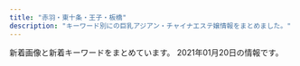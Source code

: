 ```yaml
---
title: "赤羽・東十条・王子・板橋"
description: "キーワード別にの巨乳アジアン・チャイナエステ嬢情報をまとめました。"
---
```


新着画像と新着キーワードをまとめています。
2021年01月20日の情報です。

<DmmAffiliateIns />
<KeywordTable
  shops={
    [
    {
        "url": "http://www.darling.esjp.info/",
        "name": "Darling \uff5e\u30c0\u30fc\u30ea\u30f3\uff5e",
        "img_links": [
            "http://www.darling.esjp.info/img/nav-004.png",
            "http://www.darling.esjp.info/img/nav-002.png",
            "http://www.darling.esjp.info/img/nav-005.png",
            "http://www.darling.esjp.info/files/002.jpg",
            "http://www.darling.esjp.info/img/tel.png",
            "http://www.darling.esjp.info/img/nav-001.png",
            "http://www.darling.esjp.info/img/nav-003.png",
            "http://www.darling.esjp.info/img/stt.jpg",
            "http://www.darling.esjp.info/img/stb.jpg",
            "http://www.darling.esjp.info/files/003.jpg",
            "http://www.darling.esjp.info/img/nav-006.png",
            "http://www.darling.esjp.info/files/001.jpg",
            "http://www.darling.esjp.info/img/top01.png",
            "http://www.darling.esjp.info/files/007.jpg"
        ],
        "keywords": {
            "D": 4,
            "86": 1,
            "87": 3
        },
        "station": "JR\u8d64\u7fbd\u99c5\u5357\u53e3"
    },
    {
        "name": "\u83ef\u8276",
        "img_links": [
            "http://ka-en.work/img/botton6.jpg",
            "http://ka-en.work/sp/img/st10.jpg",
            "http://ka-en.work/sp/img/cam.jpg",
            "http://ka-en.work/img/acc3.jpg",
            "http://ka-en.work/img/acc4.jpg",
            "http://ka-en.work/img/s6.jpg",
            "http://ka-en.work/sp/img/kanban.jpg",
            "http://ka-en.work/sp/img/t-s.jpg",
            "http://ka-en.work/sp/img/acc2.jpg",
            "http://ka-en.work/img/st7.jpg",
            "http://ka-en.work/sp/img/acc4.jpg",
            "http://ka-en.work/img/st2.jpg",
            "http://ka-en.work/img/fla-2.jpg",
            "http://ka-en.work/sp/img/pic.jpg",
            "http://ka-en.work/sp/img/p-9.jpg",
            "http://ka-en.work/sp/img/t-r.jpg",
            "http://ka-en.work/img/s10.jpg",
            "http://ka-en.work/img/st9.jpg",
            "http://ka-en.work/img/st8.jpg",
            "http://ka-en.work/img/st4.jpg",
            "http://ka-en.work/sp/img/st6.jpg",
            "http://ka-en.work/sp/img/add.jpg",
            "http://ka-en.work/sp/img/tit.jpg",
            "http://ka-en.work/img/s9.jpg",
            "http://ka-en.work/sp/img/p-10.jpg",
            "http://ka-en.work/img/kanban.jpg",
            "http://ka-en.work/sp/img/st3.jpg",
            "http://ka-en.work/sp/img/st9.jpg",
            "http://ka-en.work/img/head.jpg",
            "http://ka-en.work/sp/img/t-o.jpg",
            "http://ka-en.work/sp/img/st7.jpg",
            "http://ka-en.work/sp/img/st8.jpg",
            "http://ka-en.work/sp/img/st4.jpg",
            "http://ka-en.work/img/foot.jpg",
            "http://ka-en.work/sp/img/st2.jpg",
            "http://ka-en.work/img/st3.jpg",
            "http://ka-en.work/img/acc2.jpg",
            "http://ka-en.work/sp/img/t-a.jpg",
            "http://ka-en.work/sp/img/pc.jpg",
            "http://ka-en.work/img/acc5.jpg",
            "http://ka-en.work/img/botton.jpg",
            "http://ka-en.work/img/s7.jpg",
            "http://ka-en.work/sp/img/acc3.jpg",
            "http://ka-en.work/img/s2.jpg",
            "http://ka-en.work/img/fla-1.jpg",
            "http://ka-en.work/img/s3.jpg",
            "http://ka-en.work/img/st6.jpg",
            "http://ka-en.work/img/botton2.jpg",
            "http://ka-en.work/sp/img/p-6.jpg",
            "http://ka-en.work/sp/img/st1.jpg",
            "http://ka-en.work/img/fla-3.jpg",
            "http://ka-en.work/img/s4.jpg",
            "http://ka-en.work/sp/img/botton.jpg",
            "http://ka-en.work/img/botton5.jpg",
            "http://ka-en.work/sp/img/acc5.jpg",
            "http://ka-en.work/img/botton3.jpg",
            "http://ka-en.work/sp/img/sys.jpg",
            "http://ka-en.work/sp/img/info.jpg",
            "http://ka-en.work/img/mo.png",
            "http://ka-en.work/sp/img/acc1.jpg",
            "http://ka-en.work/img/botton4.jpg",
            "http://ka-en.work/sp/img/time.jpg",
            "http://ka-en.work/sp/img/t-t.jpg",
            "http://ka-en.work/img/st10.jpg",
            "http://ka-en.work/img/acc1.jpg",
            "http://ka-en.work/sp/img/tel.jpg",
            "http://ka-en.work/img/st1.jpg"
        ],
        "keywords": {
            "D": 5,
            "87": 1,
            "88": 2,
            "86": 2,
            "C": 17,
            "85": 12,
            "84": 1,
            "E": 3
        },
        "station": "JR\u8d64\u7fbd\u99c5\u6771\u53e3",
        "url": "http://ka-en.work/"
    },
    {
        "url": "http://oji.pink/",
        "keywords": {
            "C": 15
        },
        "name": "\u7f8e\u5065",
        "station": "JR\u738b\u5b50\u99c5\u5317\u53e3",
        "img_links": [
            "http://oji.pink/images/mobile.jpg",
            "http://oji.pink/images/g7.jpg",
            "http://oji.pink/images/g2.jpg",
            "http://oji.pink/images/zi_staff.png",
            "http://oji.pink/images/r1.jpg",
            "http://oji.pink/images/1.png",
            "http://oji.pink/images/aki.jpg",
            "http://oji.pink/images/3.png",
            "http://oji.pink/images/r3.jpg",
            "http://oji.pink/images/g1.jpg",
            "http://oji.pink/images/r2.jpg",
            "http://oji.pink/images/r4.jpg",
            "http://oji.pink/images/zi_link.png",
            "http://oji.pink/images/top.jpg",
            "http://oji.pink/images/g5.jpg",
            "http://oji.pink/images/new1.jpg",
            "http://oji.pink/images/g0.jpg",
            "http://oji.pink/images/yuki.jpg"
        ]
    },
    {
        "station": "JR\u8d64\u7fbd\u99c5\u897f\u53e3",
        "name": "Cocosia \uff5e\u30b3\u30b3\u30b7\u30a2\uff5e",
        "img_links": [
            "http://www.cocosia.work/img/bn_howto_sp.jpg",
            "http://www.cocosia.work/img/int2_sp.jpg",
            "http://www.cocosia.work/img/concept.jpg",
            "http://www.cocosia.work/img/int3.jpg",
            "http://www.cocosia.work/img/int3_sp.jpg",
            "http://www.cocosia.work/staff/mao.jpg",
            "http://www.cocosia.work/staff/mika.jpg",
            "http://www.cocosia.work/img/int2.jpg",
            "http://www.cocosia.work/staff/rea1.jpg",
            "http://www.cocosia.work/staff/yuyu.jpg",
            "http://www.cocosia.work/staff/yuyu1.jpg",
            "http://www.cocosia.work/staff/rea.jpg",
            "http://www.cocosia.work/staff/mika1.jpg",
            "http://www.cocosia.work/img/bn_contact.jpg",
            "http://www.cocosia.work/staff/riya1.jpg",
            "http://www.cocosia.work/img/bn_howto.jpg",
            "http://www.cocosia.work/img/i_tel.png",
            "http://www.cocosia.work/img/int1_sp.jpg",
            "http://www.cocosia.work/img/header_info.png",
            "http://www.cocosia.work/img/int1.jpg",
            "http://www.cocosia.work/staff/riya.jpg",
            "http://www.cocosia.work/img/concept_sp.jpg",
            "http://www.cocosia.work/img/bn_contact_sp.jpg",
            "http://www.cocosia.work/staff/mao1.jpg",
            "http://www.cocosia.work/staff/hina.jpg",
            "http://www.cocosia.work/staff/hina1.jpg"
        ],
        "url": "http://www.cocosia.work/",
        "keywords": {
            "D": 10,
            "C": 15,
            "87": 6,
            "86": 8,
            "85": 2,
            "E": 6
        }
    },
    {
        "url": "http://hatsukoi.ests.jp/",
        "station": "JR\u738b\u5b50\u99c5\u4e2d\u592e\u53e3",
        "name": "\u521d\u604b",
        "img_links": [
            "http://hatsukoi.ests.jp/photos/sites/14/2020/06/2020060307164866.jpg",
            "http://hatsukoi.ests.jp/images/nei_bj1.png",
            "http://hatsukoi.ests.jp/images/room1.jpg",
            "http://hatsukoi.ests.jp/photos/sites/14/2020/06/2020060307190715.jpg",
            "http://hatsukoi.ests.jp/photos/sites/14/2020/06/2020060307124296.jpg",
            "http://hatsukoi.ests.jp/images/news.png",
            "http://hatsukoi.ests.jp/images/mobile.jpg",
            "http://hatsukoi.ests.jp/images/a2.jpg",
            "http://hatsukoi.ests.jp/photos/sites/14/2020/06/2020060307090565.jpg",
            "http://hatsukoi.ests.jp/images/end.png",
            "http://hatsukoi.ests.jp/images/room5.jpg",
            "http://hatsukoi.ests.jp/images/a1.jpg",
            "http://hatsukoi.ests.jp/photos/sites/14/2020/06/2020060307150117.jpg",
            "http://hatsukoi.ests.jp/images/room3.jpg",
            "http://hatsukoi.ests.jp/photos/sites/14/2020/06/2020060307173696.jpg",
            "http://hatsukoi.ests.jp/images/top.png",
            "http://hatsukoi.ests.jp/photos/sites/14/2020/06/2020060307155229.jpg",
            "http://hatsukoi.ests.jp/images/s_staff.png",
            "http://hatsukoi.ests.jp/photos/sites/14/2020/06/2020060307094856.jpg",
            "http://hatsukoi.ests.jp/images/room4.jpg",
            "http://hatsukoi.ests.jp/images/s_link.png",
            "http://hatsukoi.ests.jp/images/a3.jpg",
            "http://hatsukoi.ests.jp/images/room2.jpg",
            "http://hatsukoi.ests.jp/photos/sites/14/2020/06/2020060307182168.jpg"
        ],
        "keywords": {
            "D": 7,
            "85": 2,
            "87": 5,
            "86": 2,
            "E": 2
        }
    },
    {
        "img_links": [
            "https://yumego.tyo.cm/photos/sites/83/2020/12/2020120108205259.jpg",
            "https://yumego.tyo.cm/images/sp_top.jpg",
            "https://yumego.tyo.cm/images/sp_tit_new.png",
            "https://yumego.tyo.cm/photos/sites/83/2020/12/2020120610415351.jpg",
            "https://yumego.tyo.cm/images/top.jpg",
            "https://yumego.tyo.cm/photos/sites/83/2020/12/2020120610415227.jpg",
            "https://yumego.tyo.cm/images/img_tel.png",
            "https://yumego.tyo.cm/images/tit_therapist.png",
            "https://yumego.tyo.cm/photos/sites/83/2020/12/2020120802122165.jpg",
            "https://yumego.tyo.cm/images/tit_twitter.png",
            "https://yumego.tyo.cm/images/sp_tit_therapist.png",
            "https://yumego.tyo.cm/photos/sites/83/2020/12/2020120802122351.jpg",
            "https://yumego.tyo.cm/images/tit_new.png",
            "https://yumego.tyo.cm/images/tit_staff01.png",
            "https://yumego.tyo.cm/images/sp_tit_staff02.png",
            "https://yumego.tyo.cm/photos/sites/83/2020/12/2020120610415197.jpg",
            "https://yumego.tyo.cm/images/room1.jpg",
            "https://yumego.tyo.cm/images/room3.jpg",
            "https://yumego.tyo.cm/images/tit_staff02.png",
            "https://yumego.tyo.cm/images/maining.jpg",
            "https://yumego.tyo.cm/images/room2.jpg",
            "https://yumego.tyo.cm/photos/sites/83/2020/12/2020120610415359.jpg",
            "https://yumego.tyo.cm/photos/sites/83/2020/12/2020120108205582.jpg",
            "https://yumego.tyo.cm/images/room4.jpg",
            "https://yumego.tyo.cm/images/sp_tit_staff01.png",
            "https://yumego.tyo.cm/photos/sites/83/2020/12/2020120108205393.jpg",
            "https://yumego.tyo.cm/images/sp_tit_twitter.png"
        ],
        "url": "https://yumego.tyo.cm/",
        "name": "\u5922\u3054",
        "keywords": {
            "86": 18,
            "88": 12,
            "85": 6,
            "D": 36
        },
        "station": "JR\u5341\u6761\u99c5\u5357\u53e3"
    },
    {
        "url": "http://flower.este88.com/",
        "name": "Flower",
        "station": "JR\u8d64\u7fbd\u99c5\u5357\u53e3",
        "keywords": {},
        "img_links": [
            "http://flower.este88.com/gals/emi1.jpg",
            "http://flower.este88.com/i/images/access2.jpg",
            "http://flower.este88.com/images/m05.jpg",
            "http://flower.este88.com/gals/riri1.jpg",
            "http://flower.este88.com/i/images/access5.jpg",
            "http://flower.este88.com/i/images/access3.jpg",
            "http://flower.este88.com/i/images/access7.jpg",
            "http://flower.este88.com/images/m01.jpg",
            "http://flower.este88.com/images/m03.jpg",
            "http://flower.este88.com/i/images/access4.jpg",
            "http://flower.este88.com/gals/moe1.jpg",
            "http://flower.este88.com/gals/haruka1.jpg",
            "http://flower.este88.com/gals/erika1.jpg",
            "http://flower.este88.com/images/img1.jpg",
            "http://flower.este88.com/images/m02.jpg",
            "http://flower.este88.com/i/images/access1.jpg",
            "http://flower.este88.com/images/m04.jpg",
            "http://flower.este88.com/images/kp01.jpg",
            "http://flower.este88.com/images/dot.png",
            "http://flower.este88.com/i/images/access6.jpg",
            "http://flower.este88.com/gals/yuuna1.jpg"
        ]
    },
    {
        "station": "JR\u738b\u5b50\u99c5\u5317\u53e3",
        "name": "\u30d7\u30ea\u30f3\u30b9",
        "keywords": {
            "83": 9,
            "C": 9,
            "85": 45,
            "D": 63,
            "86": 18
        },
        "url": "http://prince.tyo.cm/",
        "img_links": [
            "http://prince.tyo.cm/images/mobile.jpg",
            "http://prince.tyo.cm/images/info.jpg",
            "http://prince.tyo.cm/photos/sites/76/2020/10/2020101906110117.jpg",
            "http://prince.tyo.cm/images/s_cautions.jpg",
            "http://prince.tyo.cm/images/room3.jpg",
            "http://prince.tyo.cm/images/room2.jpg",
            "http://prince.tyo.cm/photos/sites/76/2020/10/2020101906110056.jpg",
            "http://prince.tyo.cm/images/s_news.jpg",
            "http://prince.tyo.cm/images/room4.jpg",
            "http://prince.tyo.cm/images/room1.jpg",
            "http://prince.tyo.cm/images/s_staff.jpg",
            "http://prince.tyo.cm/photos/sites/76/2020/10/2020101906110029.jpg",
            "http://prince.tyo.cm/images/s_info.jpg",
            "http://prince.tyo.cm/images/s_pick.jpg",
            "http://prince.tyo.cm/photos/sites/76/2020/10/2020101906110145.jpg",
            "http://prince.tyo.cm/photos/sites/76/2021/01/2021010702590285.jpg",
            "http://prince.tyo.cm/images/top.jpg",
            "http://prince.tyo.cm/photos/sites/76/2021/01/2021010702590166.jpg",
            "http://prince.tyo.cm/photos/sites/76/2021/01/2021010702590356.jpg",
            "http://prince.tyo.cm/photos/sites/76/2021/01/2021010702590295.jpg"
        ]
    },
    {
        "img_links": [
            "http://www.roserelaxation.info/upload/201801/thumb_dis/1517150493.jpg",
            "http://www.roserelaxation.info/upload/201807/thumb/1531195952.jpg",
            "http://www.roserelaxation.info/upload/201807/thumb/1531195547.jpg",
            "http://www.roserelaxation.info/upload/202007/thumb_dis/1594636355.jpg",
            "http://www.roserelaxation.info/upload/201807/thumb_dis/1531195547.jpg",
            "http://www.roserelaxation.info/upload/images/20171206_132823.jpg",
            "http://www.roserelaxation.info/upload/202007/thumb_dis/1594636322.jpg",
            "http://www.roserelaxation.info/upload/201712/thumb_dis/1512155748.jpg",
            "http://www.roserelaxation.info/upload/201708/thumb_dis/1502280972.jpg",
            "http://www.roserelaxation.info/upload/images/20171206_132919.jpg",
            "http://www.roserelaxation.info/upload/201807/1531197286.jpg",
            "http://www.roserelaxation.info/upload/images/20171206_133002.jpg",
            "http://www.roserelaxation.info/upload/202007/thumb/1594636684.jpg",
            "http://www.roserelaxation.info/upload/201712/thumb/1512155748.jpg",
            "http://www.roserelaxation.info/upload/202007/thumb/1594636246.jpg",
            "http://www.roserelaxation.info/upload/202007/1594636684.jpg",
            "http://www.roserelaxation.info/upload/201807/1531195952.jpg",
            "http://www.roserelaxation.info/upload/images/20170706_091357.jpg",
            "http://www.roserelaxation.info/upload/201801/1517150493.jpg",
            "http://www.roserelaxation.info/upload/201712/1512155748.jpg",
            "http://www.roserelaxation.info/upload/202007/thumb_dis/1594636684.jpg",
            "http://www.roserelaxation.info/upload/202007/thumb/1594636355.jpg",
            "http://www.roserelaxation.info/upload/images/20170525_102731.jpg",
            "http://www.roserelaxation.info/upload/201807/thumb_dis/1531195952.jpg",
            "http://www.roserelaxation.info/upload/201801/thumb/1517150493.jpg",
            "http://www.roserelaxation.info/upload/images/20170613_104732.jpg",
            "http://www.roserelaxation.info/upload/201707/1499300573.jpg",
            "http://www.roserelaxation.info/upload/201708/1502280972.jpg",
            "http://www.roserelaxation.info/upload/201808/thumb_dis/1535596152.jpg",
            "http://www.roserelaxation.info/upload/202008/1598846272.jpg",
            "http://www.roserelaxation.info/upload/201807/1531195547.jpg",
            "http://www.roserelaxation.info/upload/202007/1594636246.jpg",
            "http://www.roserelaxation.info/upload/201807/thumb_dis/1531197286.jpg",
            "http://www.roserelaxation.info/upload/images/20171206_132851.jpg",
            "http://www.roserelaxation.info/upload/202007/thumb_dis/1594636246.jpg",
            "http://www.roserelaxation.info/upload/202007/1594636355.jpg",
            "http://www.roserelaxation.info/upload/images/20171214_032900.jpg"
        ],
        "station": "JR\u8d64\u7fbd\u99c5\u5357\u53e3",
        "keywords": {},
        "name": "Only one \uff5e\u30aa\u30f3\u30ea\u30fc\u30ef\u30f3\uff5e",
        "url": "http://www.roserelaxation.info/"
    },
    {
        "keywords": {},
        "station": "\u84ee\u6839\u99c5\u6771\u53e3",
        "url": "http://www.iyashinotabi.xyz/",
        "name": "\u6771\u6d0b\u30de\u30c3\u30b5\u30fc\u30b8\u96c5",
        "img_links": [
            "http://www.iyashinotabi.xyz/images/top/t5.jpg",
            "http://www.iyashinotabi.xyz/images/top/t6.jpg",
            "http://www.iyashinotabi.xyz/images/shop/02.jpg",
            "http://www.iyashinotabi.xyz/images/images/index-ie_11_01.jpg",
            "http://www.iyashinotabi.xyz/images/top/t1.jpg",
            "http://www.iyashinotabi.xyz/images/nav/nav-job.jpg",
            "http://www.iyashinotabi.xyz/images/images/index-ie_11_04.jpg",
            "http://www.iyashinotabi.xyz/images/index-ie_22.jpg",
            "http://www.iyashinotabi.xyz/images/staff/mika.jpg",
            "http://www.iyashinotabi.xyz/images/index-ie_23.jpg",
            "http://www.iyashinotabi.xyz/images/staff/aya.jpg",
            "http://www.iyashinotabi.xyz/images/staff/yumi.jpg",
            "http://www.iyashinotabi.xyz/images/shop/01.jpg",
            "http://www.iyashinotabi.xyz/images/index-ie_18.jpg",
            "http://www.iyashinotabi.xyz/images/nav/nav-staff.jpg",
            "http://www.iyashinotabi.xyz/images/index-ie_20.jpg",
            "http://www.iyashinotabi.xyz/images/images/sys_06.jpg",
            "http://www.iyashinotabi.xyz/images/nav/nav-sys.jpg",
            "http://www.iyashinotabi.xyz/images/shop/03.jpg",
            "http://www.iyashinotabi.xyz/images/index-ie_04.jpg",
            "http://www.iyashinotabi.xyz/images/index-ie_10.jpg",
            "http://www.iyashinotabi.xyz/images/images/sys_05.jpg"
        ]
    },
    {
        "keywords": {
            "\u30bb\u30af\u30b7\u30fc": 5
        },
        "station": "JR\u738b\u5b50\u99c5\u5317\u53e3",
        "name": "\u685c\u306e\u604b",
        "img_links": [
            "http://www.crossu.xyz/templets/default/picture/interior_t.jpg",
            "http://www.crossu.xyz/templets/default/picture/news.jpg",
            "http://www.crossu.xyz/uploads/191119/1-19111915043V27.jpg",
            "http://www.crossu.xyz/uploads/180620/1-1P62010154K00.png",
            "http://www.crossu.xyz/uploads/200528/1-20052Q52142229.jpg",
            "http://www.crossu.xyz/templets/default/picture/staff_t.jpg",
            "http://www.crossu.xyz/uploads/180621/1-1P621101232H4.jpg",
            "http://www.crossu.xyz/uploads/191129/1-19112914393CK.jpg",
            "http://www.crossu.xyz/templets/default/picture/rec1.png",
            "http://www.crossu.xyz/uploads/allimg/180620/1-1P6201013133b.jpg",
            "http://www.crossu.xyz/uploads/190924/1-1Z9241056212J.jpg",
            "http://www.crossu.xyz/uploads/180620/1-1P62010193X63.jpg",
            "http://www.crossu.xyz/templets/default/picture/head.jpg",
            "http://www.crossu.xyz/uploads/181211/1-1Q2111433162D.jpg"
        ],
        "url": "http://www.crossu.xyz/"
    },
    {
        "name": "Love Sea",
        "keywords": {},
        "img_links": [
            "https://higashijujo-mensesthe.com/staff/runa-s1.jpg",
            "https://higashijujo-mensesthe.com/room/esthe3.jpg",
            "https://higashijujo-mensesthe.com/staff/lime-l1.jpg",
            "https://higashijujo-mensesthe.com/staff/kimi-s2.jpg",
            "https://higashijujo-mensesthe.com/2019/08/10/kimi-s1.jpg",
            "https://higashijujo-mensesthe.com/staff/rika-s1.jpg",
            "https://higashijujo-mensesthe.com/images/camp.jpg",
            "https://higashijujo-mensesthe.com/images/main-sp.jpg",
            "https://higashijujo-mensesthe.com/icon/line.png",
            "https://higashijujo-mensesthe.com/staff/kimi-l2.jpg",
            "https://higashijujo-mensesthe.com/staff/kimi-s1.jpg",
            "https://higashijujo-mensesthe.com/room/room-l1.jpg",
            "https://higashijujo-mensesthe.com/images/header3.png",
            "https://higashijujo-mensesthe.com/2020/02/29/lime-s1.jpg",
            "https://higashijujo-mensesthe.com/staff/satomi-l1.jpg",
            "https://higashijujo-mensesthe.com/images/flower.png",
            "https://higashijujo-mensesthe.com/room/esthe1.jpg",
            "https://higashijujo-mensesthe.com/icon/facebook.png",
            "https://higashijujo-mensesthe.com/menu/friend.png",
            "https://higashijujo-mensesthe.com/menu/gallery.png",
            "https://higashijujo-mensesthe.com/button/staff.png",
            "https://higashijujo-mensesthe.com/menu/blog.png",
            "https://higashijujo-mensesthe.com/images/footer-r.png",
            "https://higashijujo-mensesthe.com/room/room-l2.jpg",
            "https://higashijujo-mensesthe.com/room/room-l3.jpg",
            "https://higashijujo-mensesthe.com/icon/twitter.png",
            "https://higashijujo-mensesthe.com/button/blog.png",
            "https://higashijujo-mensesthe.com/images/main1.jpg",
            "https://higashijujo-mensesthe.com/icon/yelp.png",
            "https://higashijujo-mensesthe.com/2019/10/21/rika-s1.jpg",
            "https://higashijujo-mensesthe.com/2019/08/23/satomi-s1.jpg",
            "https://higashijujo-mensesthe.com/staff/lime-s1.jpg",
            "https://higashijujo-mensesthe.com/2019/08/22/runa-s1.jpg",
            "https://higashijujo-mensesthe.com/images/clear.png",
            "https://higashijujo-mensesthe.com/images/footer-l.png",
            "https://higashijujo-mensesthe.com/room/esthe2.jpg",
            "https://higashijujo-mensesthe.com/staff/rika-l1.jpg",
            "https://higashijujo-mensesthe.com/staff/runa-l1.jpg",
            "https://higashijujo-mensesthe.com/button/home.png",
            "https://higashijujo-mensesthe.com/staff/satomi-s1.jpg",
            "https://higashijujo-mensesthe.com/room/room-l4.jpg",
            "https://higashijujo-mensesthe.com/menu/info.png",
            "https://higashijujo-mensesthe.com/menu/home.png",
            "https://higashijujo-mensesthe.com/staff/kimi-l1.jpg",
            "https://higashijujo-mensesthe.com/images/qrcode.png"
        ],
        "url": "https://higashijujo-mensesthe.com/",
        "station": "JR\u6771\u5341\u6761\u99c5\u5317\u53e3"
    },
    {
        "img_links": [
            "http://esthe-japan.work/flower/upload/202004/1588153474.png"
        ],
        "url": "http://esthe-japan.work/flower/",
        "station": "JR\u8d64\u7fbd\u99c5\u5357\u6539\u672d\u53e3(\u6771)",
        "keywords": {
            "87": 3,
            "98": 1,
            "88": 3,
            "\u30bb\u30af\u30b7\u30fc": 6,
            "89": 3
        },
        "name": "FLOWER"
    },
    {
        "name": "Kiss you",
        "url": "http://kissyourelax.xyz/",
        "img_links": [
            "http://kissyourelax.xyz/uploads/191213/1-19121315493M58.jpg",
            "http://kissyourelax.xyz/uploads/190422/1-1Z422143352a6.jpg",
            "http://kissyourelax.xyz/uploads/190712/1-1ZG2111A3147.jpg",
            "http://kissyourelax.xyz/uploads/190802/1-1ZP20P930U4.jpg",
            "http://kissyourelax.xyz/uploads/200929/1-200929125F62K.jpg",
            "http://kissyourelax.xyz/uploads/200929/1-200929125H1111.jpg",
            "http://kissyourelax.xyz/uploads/200812/1-200Q212540D24.jpg",
            "http://kissyourelax.xyz/uploads/190625/1-1Z625203Q3N2.jpg",
            "http://kissyourelax.xyz/uploads/191213/1-1912131550052E.jpg",
            "http://kissyourelax.xyz/uploads/190422/1-1Z422144244F3.jpg",
            "http://kissyourelax.xyz/img/botton.jpg",
            "http://kissyourelax.xyz/uploads/191129/1-191129154603T5.jpg",
            "http://kissyourelax.xyz/uploads/190712/1-1ZG2111F3448.jpg",
            "http://kissyourelax.xyz/uploads/190625/1-1Z625204313L6.jpg",
            "http://kissyourelax.xyz/uploads/190514/1-1Z5140R02A31.jpg",
            "http://kissyourelax.xyz/uploads/200812/1-200Q2125423452.jpg",
            "http://kissyourelax.xyz/uploads/190920/1-1Z9200Z645220.jpg",
            "http://kissyourelax.xyz/uploads/190426/1-1Z4261G221600.jpg",
            "http://kissyourelax.xyz/uploads/190426/1-1Z4261G229208.jpg",
            "http://kissyourelax.xyz/img/s0.png",
            "http://kissyourelax.xyz/uploads/190422/1-1Z42214343N22.jpg",
            "http://kissyourelax.xyz/uploads/190426/1-1Z4261G1591I.jpg",
            "http://kissyourelax.xyz/uploads/190514/1-1Z5140R044351.jpg",
            "http://kissyourelax.xyz/uploads/190802/1-1ZP20P91YN.jpg"
        ],
        "station": "JR\u8d64\u7fbd\u99c5",
        "keywords": {}
    },
    {
        "name": "\u30c0\u30fc\u30ea\u30f3",
        "station": "JR\u8d64\u7fbd\u99c5\u6771\u53e3",
        "keywords": {
            "82": 2,
            "87": 2,
            "84": 2,
            "86": 4
        },
        "img_links": [
            "http://angel-aroma.net/img/top.jpg",
            "http://angel-aroma.net/img/qr.jpg",
            "http://angel-aroma.net/img/m10.jpg",
            "http://angel-aroma.net/img/no.png",
            "http://angel-aroma.net/img/sta1.jpg",
            "http://angel-aroma.net/img/m20.jpg",
            "http://angel-aroma.net/img/m2.jpg",
            "http://angel-aroma.net/img/stafft.jpg",
            "http://angel-aroma.net/img/m5.jpg",
            "http://angel-aroma.net/img/sta3.jpg",
            "http://angel-aroma.net/img/m4.jpg",
            "http://angel-aroma.net/img/sta5.jpg",
            "http://angel-aroma.net/img/m3.jpg",
            "http://angel-aroma.net/img/m30.jpg",
            "http://angel-aroma.net/img/m6.jpg",
            "http://angel-aroma.net/img/sta2.jpg",
            "http://angel-aroma.net/img/m1.jpg",
            "http://angel-aroma.net/img/sta6.jpg"
        ],
        "url": "http://angel-aroma.net/"
    },
    {
        "url": "http://lastpara.net/",
        "img_links": [
            "http://lastpara.net/img/event/camp_top_02.jpg",
            "http://lastpara.net/image/cast/cast_259_1_s.jpg",
            "http://lastpara.net/image/cast/cast_287_1_l.jpg",
            "http://lastpara.net/image/cast/cast_256_1_s.jpg",
            "http://lastpara.net/image/cast/cast_286_1_l.jpg",
            "http://lastpara.net/image/cast/cast_255_1_l.jpg",
            "http://lastpara.net/image/cast/cast_261_1_l.jpg",
            "http://lastpara.net/image/cast/cast_259_1_l.jpg",
            "http://lastpara.net/image/cast/cast_265_1_l.jpg",
            "http://lastpara.net/image/cast/cast_287_1_s.jpg",
            "http://lastpara.net/image/cast/cast_256_1_l.jpg",
            "http://lastpara.net/image/cast/cast_262_1_l.jpg",
            "http://lastpara.net/image/cast/cast_263_1_l.jpg",
            "http://lastpara.net/img/recuit.png",
            "http://lastpara.net/img/news-ttl.jpg",
            "http://lastpara.net/image/cast/cast_265_1_s.jpg",
            "http://lastpara.net/image/cast/cast_263_1_s.jpg",
            "http://lastpara.net/image/cast/cast_286_1_s.jpg"
        ],
        "station": "JR\u8d64\u7fbd\u99c5\u5357\u53e3",
        "keywords": {
            "84": 4,
            "85": 9,
            "86": 4,
            "90": 2
        },
        "name": "Last Paradise \uff5e\u30e9\u30b9\u30c8\u30d1\u30e9\u30c0\u30a4\u30b9\uff5e"
    },
    {
        "station": "JR\u6771\u5341\u6761\u99c5\u5317\u53e3",
        "name": "\u9999\u9999",
        "img_links": [
            "http://shanshan-esthe.com/img/st16.jpg",
            "http://shanshan-esthe.com/img/no.png",
            "http://shanshan-esthe.com/img/st14.jpg",
            "http://shanshan-esthe.com/img/sta0.jpg",
            "http://shanshan-esthe.com/img/sta14.jpg"
        ],
        "keywords": {
            "D": 2,
            "86": 2
        },
        "url": "http://shanshan-esthe.com/"
    },
    {
        "img_links": [
            "http://www.e-baby.work/staff/karenc.jpg",
            "http://www.e-baby.work/img/all/loader.png",
            "http://www.e-baby.work/staff/rina1.jpg",
            "http://www.e-baby.work/staff/haru1.jpg",
            "http://www.e-baby.work/staff/maya1.jpg",
            "http://www.e-baby.work/staff/yuka1.jpg",
            "http://www.e-baby.work/staff/karen1.jpg",
            "http://www.e-baby.work/img/all/icon2.png"
        ],
        "name": "\u30a2\u30a4\u30ea\u30b9",
        "keywords": {
            "C": 1,
            "89": 1,
            "84": 1,
            "87": 1,
            "D": 2,
            "86": 1,
            "E": 2,
            "85": 1
        },
        "station": "JR\u8d64\u7fbd\u99c5\u6771\u53e3",
        "url": "http://www.e-baby.work/"
    },
    {
        "name": "GOOD TIME",
        "station": "\u8d64\u7fbd\u5ca9\u6df5\u99c52\u756a\u51fa\u53e3",
        "url": "http://www.goodtime.iesjp.com/",
        "img_links": [
            "http://www.goodtime.iesjp.com/images/m-top-right04.jpg",
            "http://www.goodtime.iesjp.com/images/m-top-right03.jpg",
            "http://www.goodtime.iesjp.com/images/m-head.jpg",
            "http://www.goodtime.iesjp.com/images/m-top02.jpg",
            "http://www.goodtime.iesjp.com/files/002.jpg",
            "http://www.goodtime.iesjp.com/images/call.png",
            "http://www.goodtime.iesjp.com/images/top-left01.jpg",
            "http://www.goodtime.iesjp.com/files/004.jpg",
            "http://www.goodtime.iesjp.com/images/m-left.jpg",
            "http://www.goodtime.iesjp.com/images/m-right.jpg",
            "http://www.goodtime.iesjp.com/images/m-top-right01.jpg",
            "http://www.goodtime.iesjp.com/images/m-top-right02.jpg",
            "http://www.goodtime.iesjp.com/files/003.jpg",
            "http://www.goodtime.iesjp.com/images/m-yejiao.jpg",
            "http://www.goodtime.iesjp.com/images/m-top03.jpg"
        ],
        "keywords": {
            "D": 6,
            "87": 6
        }
    },
    {
        "station": "JR\u738b\u5b50\u99c5\u5317\u53e3",
        "name": "\u3084\u3059\u3089\u304e",
        "img_links": [
            "http://tenpo5.iest.info/images/s3.jpg",
            "http://tenpo5.iest.info/images/top.jpg",
            "http://tenpo5.iest.info/images/acc4.jpg",
            "http://tenpo5.iest.info/images/acc1.jpg",
            "http://tenpo5.iest.info/images/acc2.jpg",
            "http://tenpo5.iest.info/images/s_news.jpg",
            "http://tenpo5.iest.info/images/room3.jpg",
            "http://tenpo5.iest.info/photos/sites/28/2020/08/2020082006024737.jpg",
            "http://tenpo5.iest.info/photos/sites/28/2020/08/2020082006021860.jpg",
            "http://tenpo5.iest.info/images/acc6.jpg",
            "http://tenpo5.iest.info/images/acc3.jpg",
            "http://tenpo5.iest.info/photos/sites/28/2020/08/2020082006012320.jpg",
            "http://tenpo5.iest.info/images/room7.jpg",
            "http://tenpo5.iest.info/images/room4.jpg",
            "http://tenpo5.iest.info/photos/sites/28/2020/09/2020092801272363.jpg",
            "http://tenpo5.iest.info/photos/sites/28/2020/10/2020101301474624.jpg",
            "http://tenpo5.iest.info/images/s1.jpg",
            "http://tenpo5.iest.info/images/acc5.jpg",
            "http://tenpo5.iest.info/images/room6.jpg",
            "http://tenpo5.iest.info/images/info.jpg",
            "http://tenpo5.iest.info/images/info2.jpg",
            "http://tenpo5.iest.info/images/mobile.jpg",
            "http://tenpo5.iest.info/photos/sites/28/2020/08/2020082006010721.jpg",
            "http://tenpo5.iest.info/images/room2.jpg",
            "http://tenpo5.iest.info/images/room1.jpg"
        ],
        "keywords": {
            "86": 14,
            "87": 14,
            "83": 7,
            "E": 7,
            "D": 35,
            "85": 7
        },
        "url": "http://tenpo5.iest.info/"
    }
]
}
/>
<DmmAffiliateScript />
